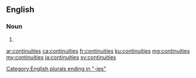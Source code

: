 ==English==

===Noun===
{{head|en|noun plural form}}

# {{plural of|continuity|lang=en}}

[[Category:English plurals ending in "-ies"]]

[[ar:continuities]]
[[ca:continuities]]
[[fr:continuities]]
[[ku:continuities]]
[[mg:continuities]]
[[my:continuities]]
[[ja:continuities]]
[[sv:continuities]]